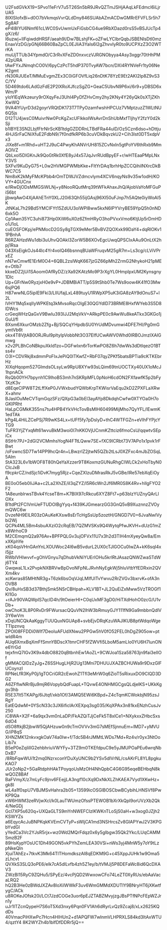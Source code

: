 U2FsdGVkX19+SPvo11eFrV7u5T26Sn5bR9JRvQZTmJSHjAAqLkFEdmcI6iLjrUA5
8lXlSIofxBi+d0O7bVkmqsVvrQLdDny846SUAbAZmACDwGMRrEFVFLSr5h7Sg8AF
eP4l8IYU6Nmf61cLWC0SvUwmUxFiGsbCG4ue9RbXDazd0rsS5vBSJUcTp4gX/z6/
l6uzwj+IIFqiwddHRSF/aeah9l/Dw7BLshjFK+oZFwLYClbrQqbJSBENIsDtI0mz
EnaxVzDG/pGNj66B60BaZpCL0EJliA3YaIs6I2gZhvvIyR0to9UCPXzZ3O2WTrKA
muUjTTUb34YpmdO/C3rRvXFeZD0nxvczVJRGNObyya4Asy3xggr70tHhPM42pURA
tAwFYxJNmqhCO0V/6pyCzPcT5hdP370TvyAW7bcn/DXI4RYNVeFr1ty06NeK2gmt
rN30RJUEeT/MMuEvgmZEx3C0iGFOVfLiq26nDtK78YzE9Et2AKI2Ip8Z9vS3C/YV
5D469tdo6LAdGzFdE2P2lXRoXJfczSgZG+GeaC5UbvN9P6xi/6r9+yDBSD6xWm/P
yloYlEqWkzeury9rOXqyFeJ3UhI4PyDfZHvCmy2hy2KNy4Y26yQk0sXTjZKhXwWQ
9VA4lYUyrD3d2goyrVRQtDK173T7TPyOzamfwshHPCUz7VMptzuzZ1WLtNU6Q5js
D12TU4jwsC0MuivrNw0PcKgZxcUFlkkoIWsAvrDnShUbMxfTIjhyY2fzY0d2kSji
b1IBYE3SN2LbjfFtrNlrScKB1tdgGZDDRnLTBdFRa44ulD/Oz5Czn6dso+hDttju
4HJiSrFaCNiXfuE2FdbN9/7f0ndfkRP6b3cuVDkBqvzkU2+Cih3lst0DT5xdpVx3
JIXe8f+m1Rhd+uHT2J9uC4PwyKhANVrUH815ZCvNxIn5gtPoYV6thRxb9MmAOlVZ
QbLxol5DIGKnJk9QoGtRk0XfE8yJ4x57JqJvrRUdBpyEF+r/wHTEaaPMpLNxY3VS
SXFv/9KuDyG75+L0w2HVMGPWMbKke+FItYrDAq1brhHpZCCQihilNXrcDkBWC7C5
Nm8xK2kMyFMcKPbb4rOmTDWJVZdmcvlym4XCV6nqyNs9v35w1odH/KOVY+4GUCnx
e/lRwDjODsMMGSiWLNj+y8NooRQutMrq39tWFkAhaxJhQ/AjobVaYoMFGuPiS6bt
jjbwqAwO4XjAAhETnY0XLJ20i63Qh55ijGAsj96XI50uFJnp7h5AQte0iyWoAl5K
JtNKaL7h29Bd5YMCIFYt15ZdUU3olWPl8ww5kxN6IPYVryBE59YpQ5h0nND6xk5O
Cp1Awn35YC3uhi873Hp0XiW6uX0z6ZfmHRyO3hoPVxxVmo6KtjUp5rDmHDo1J1oL
cuEOSFOKpj/ePNMocD2GSy8gTGX9eMer5BvBVZQOXxk99DaY4+dqRlOKv11PBnhA
R6RZAHzdWu1dbi3uUhvQOAkI3ZorW5B6XOvEgcUwqQPSClxAAu9OnLtX2hpj1Rsa
043XsEigkOJs44Ic4Yr4volQ46bsnnqBUaWFruqvM25gR7m+Ls3cg/cLViVPrxEZ
nN7wCmwfE1ErM0O4+6QBL2zslWqK667jzGZ66pMh2ZrmG2NhykoH21pMEe+OtIb7
kkxeDZ2jUi1SAoom0AfRyDZ/zXa92KAtzMo9P3rXgYL0HmpIpxUM2Kynsgny1Dlc
Up+GFrNw0RyzjxH0e9vP+JDBMBiATT/p5S9tShb0Te7Ws9oow4K41fO3Mw6sjPQ6
H87wwNLG5ipIE9Fki3/LIIUfajLxL489tuyU1RWpXP5uK3iGA8zAY9dOnuS7+l2L
lVHY1Mq5xqIIyWPKEtq3kMvsoRqcOIgE30QGYdID73BRME8HxfWYeb3S5D8lDWcs
crGeqWHzQaGxV9BwIu393IJJ2MqVkV+ARkpPE0c9AwWu8keATkx3GKGo1jGuU/fl
8Xsm6XkurOMzb2Zfg+Bj/SQCqYHpdbSU0YrUdMDvumwi4DFE7Hl/Pg0mGymtVb6t
okx4T8VjtAB0ORJRuI9pltyIpVobbNt3O37EIfUCwAWV0Whd0IRBOJmzIXAIGmwg
x2v2PLBhCoNBkpuXkId1zo+DGFwIxn6rTorKwPO8Z6h7dwWs3dDtIqezO1BTss4v
O3I+CDVRkj8xdmmPoFIxJePiQ0lTKwfZ+RbF07qyZPKf5batsBPTia9cKTKEbrHz
XlXqHqopm527GImdsOLsyLw9RpU8XYw93sLQim69tnUOCTXy40UX1oMcJ1hpnACk
RsQb00YH7bpynh1C9lhoB53mh7nSKRpMFL0pNoH6cdON2FXfawfK5p2bFy1XzK3v
d8EqeClPW8T2tLffXeP0JVWxbudYQWbKrpTKWisrVaEqu2kD2ZPXFLaXRwX+ahnv
BJasIOuMeCVTqmGqzSFz/QXpG3a0bEl3ayAYp8DkdqhCwfw0XTYOa0H7oGKlPRht
HaLpCGMkK355ns7tu4HPB4YkVHcTovBsMIH60499MijMho7QyYFL/lEwmK1edTAk
kPg4L4HiLZCePSj7R9wKS4Lx+tUFf5fy7pDslyD+thC4WTFGZn+eVIhFYPjcYTG9
TuFR3YjZYxqMt61wvuBkM3woi0I7nKKOVjUCnmKZttciz6fmoCsU/qqwtvSEpiCx
8StHr7PJ+2dGl2VCMmhsYogN4FTtLQww7SE+fXC9ICRbt73V7APo1x1pvk1rFBwt
/oFswncSD7Tw14PP9hcQr4n+LBwzrlZ2jtwN5QZb2tLsJ0XZFxc4mJbZOSqL5Alm
StA323L6v1bWOF8T80hQeYaXzzer9T8KoxmzGUNuRhgClWLCk2xHoTbyN0CIcJxB
f9cpkrCZ/ndSjc1iDvK7myg5Rjz+CqeZXIzuDMrasRkJ5vGBe/lRe57ebXqEiOyA
BE0oO5eb0IiJAa+c2La2XhZE/iI3qZYZ/I5R6cWn2Jf6MR0S8K4Rv+hIlgFYO2F2
1A8eunblrwsTBvk4YcseT8m+K7BIX97cRkcu6XYZ8Ft7+p63blzYUZnyQArLIOXx
B1tdPt2FCIVmUeFTUDOlBgYyq+f439KJGmearzGG3GnQ5vB9XuznnzZVOymQWC6w
DvzeNH9EILR03zOAuKeKXsw8sErTcHgSsUp5zoztH/GNGD7V0+6JvaNwlVybi2Wj
QCPk4ML5Bm4sbuAXziO2cRqEB/7QZMVSKs9Q4WytqPfwJKVH+dUzG1mZx8WrhoC9
M2CEmqmQ2a976Av+BPFPQLGv3ujOFVx11U7x3h2d3TlH4mXyeyQw8a/EmxXKphYe
xK04qsVHnGAnYnLXOUWoc24l6wB5vdurL2UX0cTJlGOCu0IwZA+kK6sqI4xi5jjz
RWbIVHIwvvf+gOhVGnyu7qDhubVkNiYUErIOHu5krlRtJAsazQNWZwaSTdWj6TY4
GwqwaL1Lx2PvpkNXBRVwBpDvoNFpNLJRvhNyEgkWj5hluVtbYfEDRxin2QVXm4kv
xcKwras85MHtNR3g+T6zk6bsOqVJqLMIfUlTvYwvu2RrZVGv3bxrvK+ofA3nOVB8
Qv/8uHxSB3d37BthjSmk5NSrCBHpah+KLV1BT+JL2QuEiZxMww5VzTROGf1Kl1Go
+rAJr90VAQWpIS7qcID4h/9tOeierHI+C0qUxMF3gD0/HiTXdHohO0zcG/U1vDb+
owChoK3L8P0RvDr9FWursacQQuVN2lhW3bRmuyGJY111fN9Ga9mbbnQdlV3Y6wVm
xDqUNCQkAaKggyTUUQuxNGUAp8+svbEjvDRqKzuWAJIKUB8ptWdqoWgeTTlpznvq
ZPOl08FFDDi0Wlf7DeoIuAFUdXNwu2PPGw5hV0fO52FEL0hDgZ905ow+ptwldR4m
AUq6XmxBqXmFfSmnYBDscX1tmrCHF5fZWVfi5LboM5amLIo0YU6H7lunONe6YrGd
tejxfmQ7IGv3K9x4dbO8820qBtbnhEw1AoZL+9CWJoa1Sza58763jn9fai3eIIOf
gMMACQIDzZyJg+Z6SSHugLHjR2Ug13Mni7DHUUJXAZBCHUWa9r9DxzGlFUCoynzI
RPNeLfR3KyP0j/lgTOCriGR2cEwohZ1Tfl3eMrW0q6ZioT5sRixuxDO9ClQD3DG2
A6ZFflwNRrBju9mjR6VopybQdFuapL+TQvwE4ONHMGCgsQLdjelKS+UKkKggv3hb
R5E37It5TKAPg/6iJtqf/xkb1Of/3AMQ5EWi6KBpd+Z4cTqmKCWokbjN95zsJRgY
EatEQdwM+0YScN33c3JX6ificlArXEXpq3sg035/KqXPAx3n81kxENzhCusJv250
iC8WA+X2F+6a9qx3vm0nLaDP/FkAZQiTJjCeFk5T8xlCe1+NXykxxZHbcSxs6dO4
dSO8ftkjB2jbwW5QjAHzuw0n9cTmOVVv3mG7sMEfSjnnuEm+lMD7+yMVUG/iP8qS
XHNZMK12nkvxgkOaV74a0Iw+f/Tdc5B4rJMMtLWDs7Md+Rz4v/r0yx3NtOoLib7x
B5eP0eZqIiIlG2ehbhriuVWYFy+3TZ9m0TKEfdpuC9e5yJMUPOaPEu6wrqNbDxB7
/8RbFqwWUi1t2mq0NzrxconYDuXyUNC9b2YSv5dlVrNL/csAKrFL8YL8pgkuKAO7
JUr2oNp2+5GaRtdphHAkTPoyqoUsMzOH4NhQpbC4G6G95eqeBEHbqN8kwQOZ8BAf
BaFVmyX/z7mLyFc9jnv6FEejjLA3ngf10cXq9DxNkXLZhKAEA7Vyd1XKwHz+gk8l
wL4a1f0spU7VBJMSvHahra2b05+13599icOSGlBOSCbwBCybihLHNSVf8PwKP9Qa
xW6HWM3zeRVjwXcI/k0LauTWUmzOfssPTEWOB1bXrXkQpI9orUVzXb2Qk4/NeGDj
Gcl7XP5s620q+UXQaGLTS9mYnNWEFCIzlKWKnTLoSjS0aH+w3xog0JZjh2KSWYZs
a6EqycAcJuBNPKqkKVEmCVTyP+sWljCA1md3NSHrcsZv8GIAPYwJ2V3KPGbYvdGl
yYedCa3Vc2YJsR5rjx+wz0Wd2MQrFdqz0x6y5gIbgw35Qk2Ykc/LUqCAMMSmzB2F
89HsKypYOsUC1Dh49GON5vkPYhZemLEA30VSi+nWs3yj4MnW5y7oY9tLzpNkeQIn
XjuiTAhEz+7tkvK3Mk64TlTHomdkszAI8qEDKM9G+c45XppJUHk1w9Oma5zLhcvt
QVXkS3SLQ3oPE6/elk7cA5dlLvfb4zh5Z1ey/b/tVMJj5P8DEFaWc8id6QcDXAV3
ZWzBl15RyC9ZQHu5/SPyEz/4vcPjQD2WwxowCFo74LeZT0XyRUs/ebAaVacaLRQ2
hQ2B3He0zBWdJXZAv8loXilWWkF3uv6WmGMMdXDUTlY9BNryHT6jXKwtfygC/ACk
u8ROKeJOfsk20i/LCt7JzdCOGe3uor6pEJZTABZMvyjzgJBsPTfNPcFEpWZJrn1y
uJr1ITZcnQypeH7S6oT5Xd3nxy6Pqn0FV1Ah6dRyrLvQz9Zcaj8/xLx2625KQdDs
40VmacPiHXwPc7Hcn4HIHUn2+d1APQFW7wInmVLHPRXLS84kd3ItAxWTU4/qztY4
8K2WYZh4b1blfDfDDRr5jQ==
